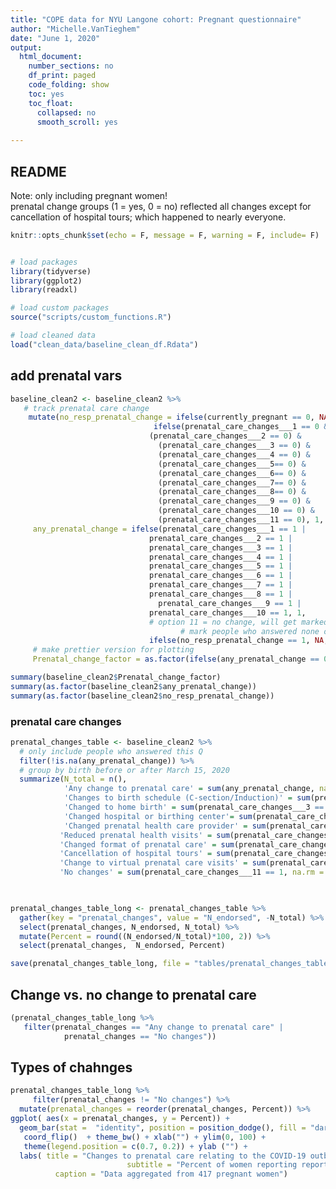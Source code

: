 ```yaml
---
title: "COPE data for NYU Langone cohort: Pregnant questionnaire"
author: "Michelle.VanTieghem"
date: "June 1, 2020"
output:
  html_document:
    number_sections: no
    df_print: paged
    code_folding: show
    toc: yes
    toc_float:
      collapsed: no
      smooth_scroll: yes
      
---
```


## README 
Note: only including pregnant women! \
prenatal change groups (1 = yes, 0 = no) reflected all changes except for cancellation of hospital tours; which happened to nearly everyone.

```r
knitr::opts_chunk$set(echo = F, message = F, warning = F, include= F)


# load packages
library(tidyverse)
library(ggplot2)
library(readxl)

# load custom packages
source("scripts/custom_functions.R")

# load cleaned data
load("clean_data/baseline_clean_df.Rdata")
```


## add prenatal vars
```r
baseline_clean2 <- baseline_clean2 %>%
   # track prenatal care change
    mutate(no_resp_prenatal_change = ifelse(currently_pregnant == 0, NA,
                                ifelse(prenatal_care_changes___1 == 0 &
                               (prenatal_care_changes___2 == 0) &
                                 (prenatal_care_changes___3 == 0) &
                                 (prenatal_care_changes___4 == 0) &
                                 (prenatal_care_changes___5== 0) &
                                 (prenatal_care_changes___6== 0) &
                                 (prenatal_care_changes___7== 0) &
                                 (prenatal_care_changes___8== 0) &
                                 (prenatal_care_changes___9 == 0) &
                                 (prenatal_care_changes___10 == 0) & 
                                 (prenatal_care_changes___11 == 0), 1, 0)),
     any_prenatal_change = ifelse(prenatal_care_changes___1 == 1 |
                               prenatal_care_changes___2 == 1 |
                               prenatal_care_changes___3 == 1 |
                               prenatal_care_changes___4 == 1 |
                               prenatal_care_changes___5 == 1 |
                               prenatal_care_changes___6 == 1 |
                               prenatal_care_changes___7 == 1 |
                               prenatal_care_changes___8 == 1 |
                                 prenatal_care_changes___9 == 1 |
                               prenatal_care_changes___10 == 1, 1, 
                               # option 11 = no change, will get marked 0 
                                      # mark people who answered none of these options as NA.
                               ifelse(no_resp_prenatal_change == 1, NA, 0)),
     # make prettier version for plotting  
     Prenatal_change_factor = as.factor(ifelse(any_prenatal_change == 0, "No changes", "Changes to Prenatal Care")))

summary(baseline_clean2$Prenatal_change_factor)
summary(as.factor(baseline_clean2$any_prenatal_change))
summary(as.factor(baseline_clean2$no_resp_prenatal_change))
```

### prenatal care changes

```r
prenatal_changes_table <- baseline_clean2 %>%
  # only include people who answered this Q
  filter(!is.na(any_prenatal_change)) %>%
  # group by birth before or after March 15, 2020
  summarize(N_total = n(), 
            'Any change to prenatal care' = sum(any_prenatal_change, na.rm = T),
            'Changes to birth schedule (C-section/Induction)' = sum(prenatal_care_changes___1 == 1 | prenatal_care_changes___2 == 1, na.rm = T), 
            'Changed to home birth' = sum(prenatal_care_changes___3 == 1, na.rm = T), 
            'Changed hospital or birthing center'= sum(prenatal_care_changes___5 == 1, na.rm = T),
            'Changed prenatal health care provider' = sum(prenatal_care_changes___6 == 1, na.rm = T),
           'Reduced prenatal health visits' = sum(prenatal_care_changes___7 == 1,na.rm = T),
           'Changed format of prenatal care' = sum(prenatal_care_changes___8 == 1, na.rm = T),
           'Cancellation of hospital tours' = sum(prenatal_care_changes___9 == 1, na.rm = T),
           'Change to virtual prenatal care visits' = sum(prenatal_care_changes___10 == 1, na.rm = T),
           'No changes' = sum(prenatal_care_changes___11 == 1, na.rm = T))
           


prenatal_changes_table_long <- prenatal_changes_table %>%
  gather(key = "prenatal_changes", value = "N_endorsed", -N_total) %>%
  select(prenatal_changes, N_endorsed, N_total) %>%
  mutate(Percent = round((N_endorsed/N_total)*100, 2)) %>%
  select(prenatal_changes,  N_endorsed, Percent)

save(prenatal_changes_table_long, file = "tables/prenatal_changes_table_long.Rdata")
```



## Change vs. no change to prenatal care
```r
(prenatal_changes_table_long %>%
   filter(prenatal_changes == "Any change to prenatal care" |
            prenatal_changes == "No changes"))
```

##  Types of chahnges

```r
prenatal_changes_table_long %>%
     filter(prenatal_changes != "No changes") %>%
  mutate(prenatal_changes = reorder(prenatal_changes, Percent)) %>%
ggplot( aes(x = prenatal_changes, y = Percent)) + 
  geom_bar(stat =  "identity", position = position_dodge(), fill = "dark red") + 
   coord_flip()  + theme_bw() + xlab("") + ylim(0, 100) +
   theme(legend.position = c(0.7, 0.2)) + ylab ("") +
  labs( title = "Changes to prenatal care relating to the COVID-19 outbreak", 
                          subtitle = "Percent of women reporting reporting changes to prenatal care", 
          caption = "Data aggregated from 417 pregnant women") 

```